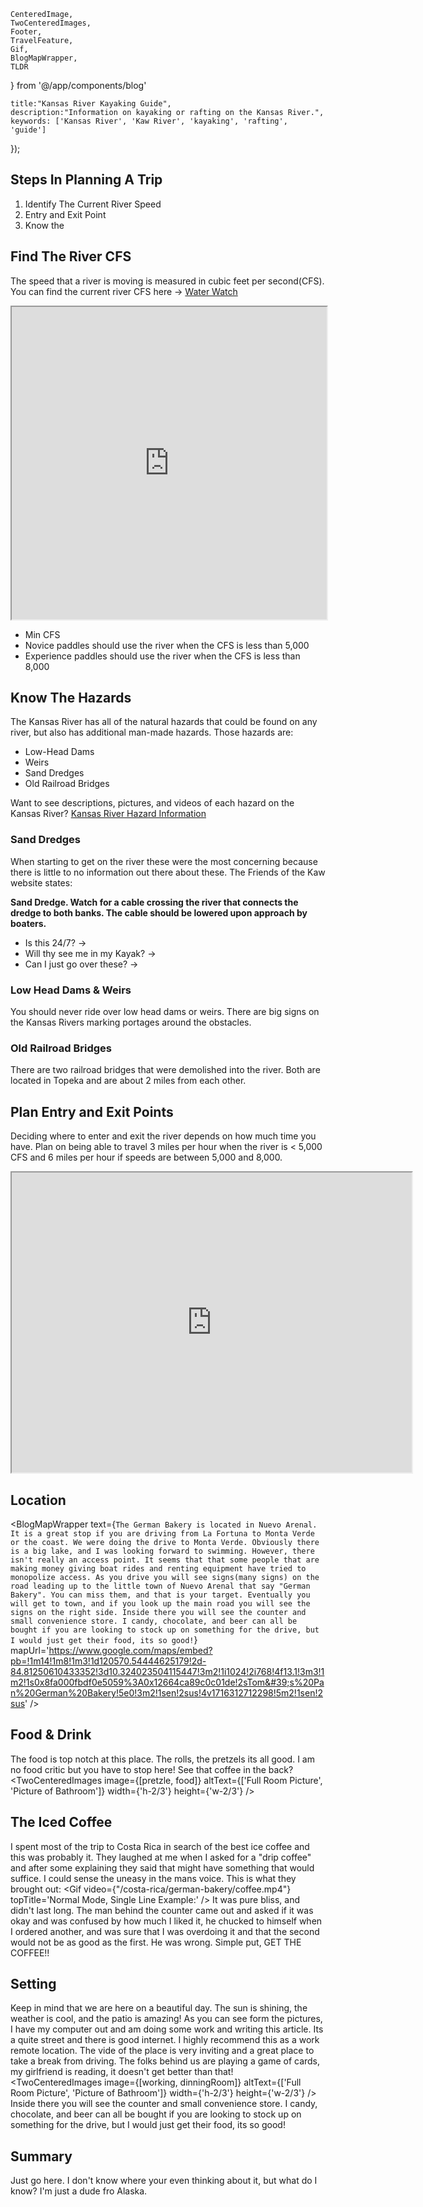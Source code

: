     CenteredImage, 
    TwoCenteredImages, 
    Footer, 
    TravelFeature, 
    Gif, 
    BlogMapWrapper,
    TLDR
} from '@/app/components/blog'


    title:"Kansas River Kayaking Guide",
    description:"Information on kayaking or rafting on the Kansas River.",
    keywords: ['Kansas River', 'Kaw River', 'kayaking', 'rafting', 'guide']
});

<TravelFeature
    title="Kansas River Guide"
    imageUrl={featureImage}
    altText='German Bake Shop'
    imgWidth={700}
    imgHeight={700}
/>

<TLDR
text="This guide is intended for someone that wants to get on the Kansas River but doesn't know where to start. This guide is NOT intended to teach river skills. Please join an appropriate class for that!"
/>

## Steps In Planning A Trip
1. Identify The Current River Speed
1. Entry and Exit Point
2. Know the

## Find The River CFS
The speed that a river is moving is measured in cubic feet per second(CFS). You can find the current river CFS here -> [Water Watch][2]

<iframe src="https://waterwatch.usgs.gov/new/index.php?st=kansas+river&search.x=0&search.y=0&id=wwlmap_viewer&xft=0&choose=&ssonly=1&sspopup=0&snmfb=0&mt=real&mcf=jsontile" 
width="100%" 
height="500"
></iframe>

* Min CFS
* Novice paddles should use the river when the CFS is less than 5,000
* Experience paddles should use the river when the CFS is less than 8,000

## Know The Hazards
The Kansas River has all of the natural hazards that could be found on any river, but also has additional man-made hazards. Those hazards are:

* Low-Head Dams
* Weirs
* Sand Dredges
* Old Railroad Bridges

Want to see descriptions, pictures, and videos of each hazard on the Kansas River?
[Kansas River Hazard Information][1]

### Sand Dredges
When starting to get on the river these were the most concerning because there is little to no information out there about these. The Friends of the Kaw website states: 

**Sand Dredge. Watch for a cable crossing the river that connects the dredge to both banks. The cable should be lowered upon approach by boaters.**

* Is this 24/7? -> 
* Will thy see me in my Kayak? -> 
* Can I just go over these? -> 

### Low Head Dams & Weirs
You should never ride over low head dams or weirs. There are big signs on the Kansas Rivers marking portages around the obstacles.

### Old Railroad Bridges
There are two railroad bridges that were demolished into the river. Both are located in Topeka and are about 2 miles from each other.

## Plan Entry and Exit Points
Deciding where to enter and exit the river depends on how much time you have. Plan on being able to travel 3 miles per hour when the river is < 5,000 CFS and 6 miles per hour if speeds are between 5,000 and 8,000.

<iframe src="https://www.google.com/maps/d/embed?mid=1A7RTX-9Bj_0MdgY5qejfxA_D_dRNGBDy&ehbc=2E312F" width="640" height="480"></iframe>

## Location
<BlogMapWrapper
    text={`
        The German Bakery is located in Nuevo Arenal. It is a great stop if you are driving from La Fortuna to Monta Verde or the coast. We were doing the drive to Monta Verde. Obviously there is a big lake, and I was looking forward to swimming. However, there isn't really an access point. It seems that that some people that are making money giving boat rides and renting equipment have tried to monopolize access. As you drive you will see signs(many signs) on the road leading up to the little town of Nuevo Arenal that say "German Bakery". You can miss them, and that is your target. Eventually you will get to town, and if you look up the main road you will see the signs on the right side. Inside there you will see the counter and small convenience store. I candy, chocolate, and beer can all be bought if you are looking to stock up on something for the drive, but I would just get their food, its so good!
    `}
    mapUrl='https://www.google.com/maps/embed?pb=!1m14!1m8!1m3!1d120570.54444625179!2d-84.81250610433352!3d10.324023504115447!3m2!1i1024!2i768!4f13.1!3m3!1m2!1s0x8fa000fbdf0e5059%3A0x12664ca89c0c01de!2sTom&#39;s%20Pan%20German%20Bakery!5e0!3m2!1sen!2sus!4v1716312712298!5m2!1sen!2sus'
/>

## Food & Drink
The food is top notch at this place. The rolls, the pretzels its all good. I am no food critic but you have to stop here! See that coffee in the back?
<TwoCenteredImages image={[pretzle, food]} altText={['Full Room Picture', 'Picture of Bathroom']} width={'h-2/3'} height={'w-2/3'} />

## The Iced Coffee
I spent most of the trip to Costa Rica in search of the best ice coffee and this was probably it. They laughed at me when I asked for a "drip coffee" and after some explaining they said that might have something that would suffice. I could sense the uneasy in the mans voice. This is what they brought out:
<Gif 
    video={"/costa-rica/german-bakery/coffee.mp4"}
    topTitle='Normal Mode, Single Line Example:'
/>
It was pure bliss, and didn't last long. The man behind the counter came out and asked if it was okay and was confused by how much I liked it, he chucked to himself when I ordered another, and was sure that I was overdoing it and that the second would not be as good as the first. He was wrong. Simple put, GET THE COFFEE!!

## Setting
Keep in mind that we are here on a beautiful day. The sun is shining, the weather is cool, and the patio is amazing! As you can see form the pictures, I have my computer out and am doing some work and writing this article. Its a quite street and there is good internet. I highly recommend this as a work remote location. The vide of the place is very inviting and a great place to take a break from driving. The folks behind us are playing a game of cards, my girlfriend is reading, it doesn't get better than that!
<TwoCenteredImages image={[working, dinningRoom]} altText={['Full Room Picture', 'Picture of Bathroom']} width={'h-2/3'} height={'w-2/3'} />
Inside there you will see the counter and small convenience store. I candy, chocolate, and beer can all be bought if you are looking to stock up on something for the drive, but I would just get their food, its so good!

## Summary
Just go here. I don't know where your even thinking about it, but what do I know? I'm just a dude fro Alaska.

<Footer 
    phone='+(506) 2694 4547' 
    address='300 Mt Al Sur De La Gasolinea, Nuevo Arenal, 50807, Costa Rica' 
    galleryUrl='/photo-gallery/german-bakery' 
    googleMapsLink='https://maps.app.goo.gl/yjAKf1QnJ9iGqD7v7'
    related={['alpha-arenal','la-fortuna','manuel-antonio']}
/>

[1]: /blog/articals/kansas-river-all-hazards
[2]: https://waterwatch.usgs.gov/new/index.php?st=kansas+river&search.x=0&search.y=0&id=wwlmap_viewer&xft=0&choose=&ssonly=1&sspopup=0&snmfb=0&mt=real&mcf=jsontile
